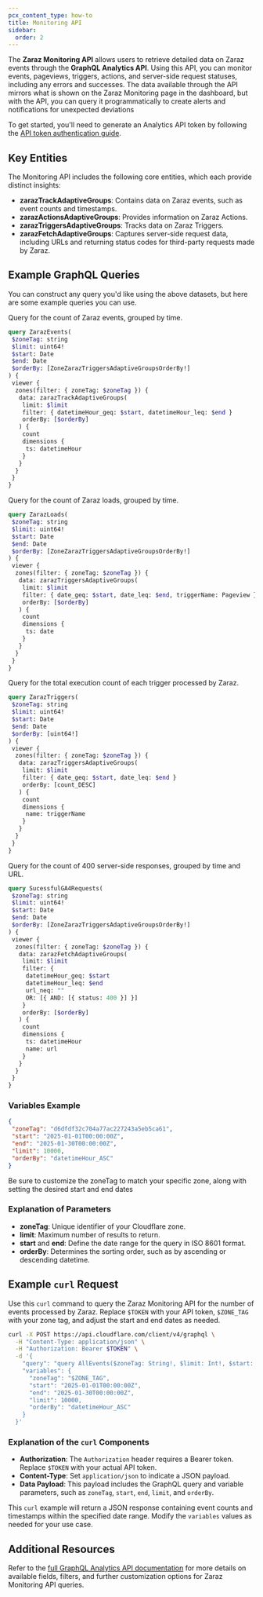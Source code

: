 ```yaml
---
pcx_content_type: how-to
title: Monitoring API
sidebar:
  order: 2
---
```



The **Zaraz Monitoring API** allows users to retrieve detailed data on Zaraz events through the **GraphQL Analytics API**. Using this API, you can monitor events, pageviews, triggers, actions, and server-side request statuses, including any errors and successes. The data available through the API mirrors what is shown on the Zaraz Monitoring page in the dashboard, but with the API, you can query it programmatically to create alerts and notifications for unexpected deviations

To get started, you'll need to generate an Analytics API token by following the [API token authentication guide](/analytics/graphql-api/getting-started/authentication/api-token-auth/).

## Key Entities

The Monitoring API includes the following core entities, which each provide distinct insights:

- **zarazTrackAdaptiveGroups**: Contains data on Zaraz events, such as event counts and timestamps.
- **zarazActionsAdaptiveGroups**: Provides information on Zaraz Actions.
- **zarazTriggersAdaptiveGroups**: Tracks data on Zaraz Triggers.
- **zarazFetchAdaptiveGroups**: Captures server-side request data, including URLs and returning status codes for third-party requests made by Zaraz.

## Example GraphQL Queries

You can construct any query you'd like using the above datasets, but here are some example queries you can use.

<Tabs syncKey="GQLExamples"><TabItem label="Events">

Query for the count of Zaraz events, grouped by time.

```graphql
query ZarazEvents(
 $zoneTag: string
 $limit: uint64!
 $start: Date
 $end: Date
 $orderBy: [ZoneZarazTriggersAdaptiveGroupsOrderBy!]
) {
 viewer {
  zones(filter: { zoneTag: $zoneTag }) {
   data: zarazTrackAdaptiveGroups(
    limit: $limit
    filter: { datetimeHour_geq: $start, datetimeHour_leq: $end }
    orderBy: [$orderBy]
   ) {
    count
    dimensions {
     ts: datetimeHour
    }
   }
  }
 }
}
```

</TabItem><TabItem label="Loads">

Query for the count of Zaraz loads, grouped by time.

```graphql
query ZarazLoads(
 $zoneTag: string
 $limit: uint64!
 $start: Date
 $end: Date
 $orderBy: [ZoneZarazTriggersAdaptiveGroupsOrderBy!]
) {
 viewer {
  zones(filter: { zoneTag: $zoneTag }) {
   data: zarazTriggersAdaptiveGroups(
    limit: $limit
    filter: { date_geq: $start, date_leq: $end, triggerName: Pageview }
    orderBy: [$orderBy]
   ) {
    count
    dimensions {
     ts: date
    }
   }
  }
 }
}
```

</TabItem> <TabItem label="Triggers">

Query for the total execution count of each trigger processed by Zaraz.

```graphql
query ZarazTriggers(
 $zoneTag: string
 $limit: uint64!
 $start: Date
 $end: Date
 $orderBy: [uint64!]
) {
 viewer {
  zones(filter: { zoneTag: $zoneTag }) {
   data: zarazTriggersAdaptiveGroups(
    limit: $limit
    filter: { date_geq: $start, date_leq: $end }
    orderBy: [count_DESC]
   ) {
    count
    dimensions {
     name: triggerName
    }
   }
  }
 }
}
```

</TabItem><TabItem label="Erroneous responses">

Query for the count of 400 server-side responses, grouped by time and URL.

```graphql
query SucessfulGA4Requests(
 $zoneTag: string
 $limit: uint64!
 $start: Date
 $end: Date
 $orderBy: [ZoneZarazTriggersAdaptiveGroupsOrderBy!]
) {
 viewer {
  zones(filter: { zoneTag: $zoneTag }) {
   data: zarazFetchAdaptiveGroups(
    limit: $limit
    filter: {
     datetimeHour_geq: $start
     datetimeHour_leq: $end
     url_neq: ""
     OR: [{ AND: [{ status: 400 }] }]
    }
    orderBy: [$orderBy]
   ) {
    count
    dimensions {
     ts: datetimeHour
     name: url
    }
   }
  }
 }
}
```

 </TabItem></Tabs>

### Variables Example

```json
{
 "zoneTag": "d6dfdf32c704a77ac227243a5eb5ca61",
 "start": "2025-01-01T00:00:00Z",
 "end": "2025-01-30T00:00:00Z",
 "limit": 10000,
 "orderBy": "datetimeHour_ASC"
}
```

Be sure to customize the zoneTag to match your specific zone, along with setting the desired start and end dates

### Explanation of Parameters

- **zoneTag**: Unique identifier of your Cloudflare zone.
- **limit**: Maximum number of results to return.
- **start** and **end**: Define the date range for the query in ISO 8601 format.
- **orderBy**: Determines the sorting order, such as by ascending or descending datetime.

## Example `curl` Request

Use this `curl` command to query the Zaraz Monitoring API for the number of events processed by Zaraz. Replace `$TOKEN` with your API token, `$ZONE_TAG` with your zone tag, and adjust the start and end dates as needed.

```bash
curl -X POST https://api.cloudflare.com/client/v4/graphql \
  -H "Content-Type: application/json" \
  -H "Authorization: Bearer $TOKEN" \
  -d '{
    "query": "query AllEvents($zoneTag: String!, $limit: Int!, $start: Date, $end: Date, $orderBy: [ZoneZarazTriggersAdaptiveGroupsOrderBy!]) { viewer { zones(filter: { zoneTag: $zoneTag }) { data: zarazTrackAdaptiveGroups( limit: $limit filter: { datetimeHour_geq: $start datetimeHour_leq: $end } orderBy: [$orderBy] ) { count dimensions { ts: datetimeHour } } } } }",
    "variables": {
      "zoneTag": "$ZONE_TAG",
      "start": "2025-01-01T00:00:00Z",
      "end": "2025-01-30T00:00:00Z",
      "limit": 10000,
      "orderBy": "datetimeHour_ASC"
    }
  }'
```

### Explanation of the `curl` Components

- **Authorization**: The `Authorization` header requires a Bearer token. Replace `$TOKEN` with your actual API token.
- **Content-Type**: Set `application/json` to indicate a JSON payload.
- **Data Payload**: This payload includes the GraphQL query and variable parameters, such as `zoneTag`, `start`, `end`, `limit`, and `orderBy`.

This `curl` example will return a JSON response containing event counts and timestamps within the specified date range. Modify the `variables` values as needed for your use case.

## Additional Resources

Refer to the [full GraphQL Analytics API documentation](/analytics/graphql-api/) for more details on available fields, filters, and further customization options for Zaraz Monitoring API queries.

